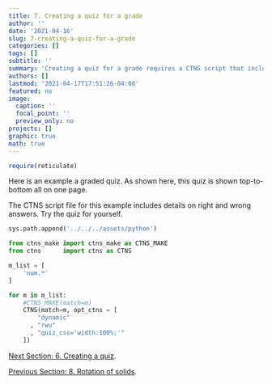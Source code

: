 ```yaml
---
title: 7. Creating a quiz for a grade
author: ''
date: '2021-04-16'
slug: 7-creating-a-quiz-for-a-grade
categories: []
tags: []
subtitle: ''
summary: 'Creating a quiz for a grade requires a CTNS script that includes details on right and wrong answers.'
authors: []
lastmod: '2021-04-17T17:51:26-04:00'
featured: no
image:
  caption: ''
  focal_point: ''
  preview_only: no
projects: []
graphic: true
math: true
---
```

```r
require(reticulate)
```
Here is an example a graded quiz. As shown here, this quiz is shown top-to-bottom all on one page.

The CTNS script file for this example includes details on right and wrong answers. Try the quiz for yourself.

```python
sys.path.append('../../../assets/python')

from ctns_make import ctns_make as CTNS_MAKE
from ctns      import ctns as CTNS
```

```python
m_list = [
    'num.*'
]

for m in m_list:
    #CTNS_MAKE(match=m)
    CTNS(match=m, opt_ctns = [ 
        "dynamic"
      , "rwu"
      , "quiz_css='width:100%;'"
    ])
```


[Next Section: 6. Creating a quiz](/demonstration/6-creating-a-quiz).

[Previous Section: 8. Rotation of solids](/demonstration/8-rotation-of-solids).
